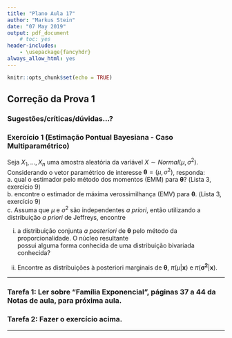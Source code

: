```yaml
---
title: "Plano Aula 17"
author: "Markus Stein"
date: "07 May 2019"
output: pdf_document
    # toc: yes
header-includes:
    - \usepackage{fancyhdr}
always_allow_html: yes
---
```

\addtolength{\headheight}{1.0cm} 
\pagestyle{fancyplain} 
\rhead{\includegraphics[height=1.5cm]{/home/markus/Downloads/Logo-40-anos-estatistica.png}} 
\lhead{\includegraphics[height=1.5cm]{/home/markus/Downloads/logoIME60.jpg}} 
\chead{UNIVERSIDADE FEDERAL DO RIO GRANDE DO SUL \\
INSTITUTO DE MATEMÁTICA E ESTATÍSTICA \\
DEPARTAMENTO DE ESTATÍSTICA \\
\vspace{0.3cm}
MAT02023 - INFERÊNCIA A - 2019/1
}
\renewcommand{\headrulewidth}{0pt} 


```r
knitr::opts_chunk$set(echo = TRUE)
```

## Correção da Prova 1

### Sugestões/críticas/dúvidas...?


\vspace{2.5cm}


### Exercício 1 (Estimação Pontual Bayesiana - Caso Multiparamétrico)  
Seja $X_1, \ldots, X_n$ uma amostra aleatória da variável $X \sim Normal(\mu, \sigma^2)$. Considerando o vetor paramétrico de interesse $\boldsymbol{\theta} = (\mu, \sigma^2)$, responda:  
a. qual o estimador pelo método dos momentos (EMM) para $\boldsymbol{\theta}$? (Lista 3, exercício 9)  
b. encontre o estimador de máxima verossimilhança (EMV) para $\boldsymbol{\theta}$. (Lista 3, exercício 9)   
c. Assuma que $\mu$ e $\sigma^2$ são independentes *a priori*, então utilizando a distribuição *a priori* de Jeffreys, encontre    

\hspace{10mm} i. a distribuição conjunta *a posteriori* de $\boldsymbol{\theta}$ pelo método da proporcionalidade. O núcleo resultante  
\hspace{12mm} possui alguma forma conhecida de uma distribuição bivariada conhecida?    

\hspace{10mm} ii. Encontre as distribuições à posteriori marginais de $\boldsymbol{\theta}$, $\pi(\mu \vert \boldsymbol{x})$ e $\pi(\boldsymbol{\sigma^2} \vert \boldsymbol{x})$.  


<!-- ## logistic regression -->
<!-- ### Credit score -->
<!-- ### disease mapping: Accommodating the ecological fallacy in desease mappping in the absence of individual exposures... Stats in Medicine -->

<!-- * Different approaches? Complex sample approach? profile likelihood? -->

<!-- primeira área faltou: -->
<!-- * casos multiparamétricos -->
<!-- * amostragem sem reposição??? -->
\vspace{2.5cm}

***
### Tarefa 1: Ler sobre "Família Exponencial", páginas 37 a 44 da Notas de aula, para próxima aula.

### Tarefa 2:  Fazer o exercício acima.
<!-- Cite diferenças (vantagens ou disvantagens) dos estimadores Bayesianos em relação ao estimador de máxima verossimilhança quanto:   -->
<!-- a. a estimação do parâmetro de interesse $\theta$.   -->
<!-- b. a comunicação/interpretação dos resultados?   -->
<!-- c. a estimação de $g(\theta)$.   -->

<!-- Qual a diferença entre **estimação** e **previsão**? Qual o objetivo de cada problema? Cite exemplos.   -->

<!-- Discuta uma abordagem frequentista para predição/previsão de futuras observações. Cite uma vantagem/desvantagem em relação ao método Bayesiano.   -->

<!-- Qual o melhor estimador pontual Bayesiano?   -->

<!-- Exercícios priori de Jeffreys  dos slides -->

<!-- Exercício (Uso sequencial do Teorema de Bayes) Estamos analisando o número de acidentes em uma rodovia $X$. Podemos considerar que essa variável segue uma distribuição Poisson de taxa $\lambda$. Vamos supor ainda que a distribuição *a priori* para $\lambda$ é dada por $\lambda \sim Gama(\alpha; \beta) $. Registra-se o número de acidentes em 10 dias consecutivos, $X_{11}, \ldots, X_10$ i.i.d de $X$: -->
<!-- a. encontre a distribuição *a posteriori* para $\lambda$, $\pi(\lambda \vert \boldsymbol{x})$.   -->
<!-- b. Suponha que são registrados o número de acidentes em mais 5 dias $\boldsymbol{X^*} = X^*_1,\ldots, X^*_5$. Encontre a distribuição *a posteriori* de $\lambda$ dado $\boldsymbol{x^*}$, $\pi(\lambda \vert \boldsymbol{x^*})$.  -->

<!-- Exercício invariância, encontrar $g(\theta)$   -->
***

<!-- Os gráficos abaixo comparam todas as distribuições disponíveis para $X_1, \ldots, X_n$ da $Bernoulli(p)$ (ou $X$ da $Binomial(n, p)$) com *priori* $Beta(\alpha, \beta)$ em três situações: -->

<!-- 1. Amostragem de tamanho $n=10$ da distribuição $Bernoulli(p)$ e distribuição *a priori* $Beta(1, 1)$. Suponha que estamos interessados em predizer a probabilidade de $m=10$ novas observações. -->
<!-- ```{r, fig.height = 8, fig.width = 4, out.width = '60%'} -->
<!-- library(LearnBayes) -->
<!-- library(VGAM) -->
<!-- ###### prior parameters -->
<!-- a <- 1 -->
<!-- b <- 1 -->
<!-- #### Data -->
<!-- n <- 10 -->
<!-- x <- 1 -->
<!-- ###### Prior Distribution -->
<!-- theta <- seq(0, 1, length = 100) -->
<!-- hx <- dbeta(theta, a,b) -->
<!-- layout(matrix(c(1,2,3,3,4,5), 3, 2, byrow = TRUE)) -->
<!-- plot(theta, hx, type = "l" ,xlab = "Theta", ylab = "pdf", -->
<!-- main = "Prior distribution ") -->
<!-- ####### Posterior distribution -->
<!-- post <- dbeta(theta, a+x, b+n-x) -->
<!-- plot(theta, post, type = "l",xlab="Theta", ylab="pdf", -->
<!-- main="Posterior distribution") -->
<!-- ### Likelihood Function -->
<!-- likelihood<-choose(n,x)*theta^(x)*(1-theta)^(n-x) -->
<!-- plot(theta, likelihood, type="l", xlab="Theta", ylab="likelihood", -->
<!-- main="Likelihood function") -->
<!-- ##### Prior Predictive -->
<!-- prior.pred <- 1 -->
<!-- m <- 10 -->
<!-- y <- 0:m -->
<!-- for (i in 1:(m+1)){ -->
<!-- prior.pred[i] = dbetabinom.ab(y[i], m, a,b) -->
<!-- } -->
<!-- plot(y, prior.pred, xlab="Number of diseased people", ylab="pmf", -->
<!-- main="Prior prediction") -->
<!-- ####### Posterior Predictive -->
<!-- pos.pred <- 1 -->
<!-- y <- 0:m -->
<!-- m <- 10 -->
<!-- for (i in 1:(m+1)){ -->
<!-- pos.pred[i] = dbetabinom.ab(y[i], m, x+a,b+n-x) -->
<!-- } -->
<!-- plot(y, pos.pred, xlab="Number of diseased people", ylab="pmf", -->
<!-- main="Posterior Prediction") -->
<!-- ``` -->

<!-- \pagebreak -->
<!-- 2. Amostragem de tamanho $n=10$ da distribuição $Bernoulli(p)$ e distribuição *a priori* $Beta(3, 2)$. Suponha que estamos interessados em predizer a probabilidade de $m=10$ novas observações. -->
<!-- ```{r, fig.height = 8, fig.width = 4, out.width = '60%', echo=F} -->
<!-- library(LearnBayes) -->
<!-- library(VGAM) -->
<!-- ###### prior parameters -->
<!-- a <- 3 -->
<!-- b <- 2 -->
<!-- #### Data -->
<!-- n <- 10 -->
<!-- x <- 1 -->
<!-- ###### Prior Distribution -->
<!-- theta <- seq(0, 1, length = 100) -->
<!-- hx <- dbeta(theta, a,b) -->
<!-- layout(matrix(c(1,2,3,3,4,5), 3, 2, byrow = TRUE)) -->
<!-- plot(theta, hx, type = "l" ,xlab = "Theta", ylab = "pdf", -->
<!-- main = "Prior distribution ") -->
<!-- ####### Posterior distribution -->
<!-- post <- dbeta(theta, a+x, b+n-x) -->
<!-- plot(theta, post, type = "l",xlab="Theta", ylab="pdf", -->
<!-- main="Posterior distribution") -->
<!-- ### Likelihood Function -->
<!-- likelihood<-choose(n,x)*theta^(x)*(1-theta)^(n-x) -->
<!-- plot(theta, likelihood, type="l", xlab="Theta", ylab="likelihood", -->
<!-- main="Likelihood function") -->
<!-- ##### Prior Predictive -->
<!-- prior.pred <- 1 -->
<!-- m <- 10 -->
<!-- y <- 0:m -->
<!-- for (i in 1:(m+1)){ -->
<!-- prior.pred[i] = dbetabinom.ab(y[i], m, a,b) -->
<!-- } -->
<!-- plot(y, prior.pred, xlab="NUmber of diseased people", ylab="pmf", -->
<!-- main="Prior prediction") -->
<!-- ####### Posterior Predictive -->
<!-- pos.pred <- 1 -->
<!-- y <- 0:m -->
<!-- m <- 10 -->
<!-- for (i in 1:(m+1)){ -->
<!-- pos.pred[i] = dbetabinom.ab(y[i], m, x+a,b+n-x) -->
<!-- } -->
<!-- plot(y, pos.pred, xlab="Number of diseased people", ylab="pmf", -->
<!-- main="Posterior Prediction") -->
<!-- ``` -->

<!-- \pagebreak -->
<!-- 3. Amostragem de tamanho $n=100$ da distribuição $Bernoulli(p)$ e distribuição *a priori* $Beta(3, 2)$. Suponha que estamos interessados em predizer a probabilidade de $m=100$ novas observações. -->
<!-- ```{r, fig.height = 8, fig.width = 4, out.width = '60%', echo=F} -->
<!-- library(LearnBayes) -->
<!-- library(VGAM) -->
<!-- ###### prior parameters -->
<!-- a <- 3 -->
<!-- b <- 2 -->
<!-- #### Data -->
<!-- n <- 100 -->
<!-- x <- 10 -->
<!-- ###### Prior Distribution -->
<!-- theta <- seq(0, 1, length = 100) -->
<!-- hx <- dbeta(theta, a,b) -->
<!-- layout(matrix(c(1,2,3,3,4,5), 3, 2, byrow = TRUE)) -->
<!-- plot(theta, hx, type = "l" ,xlab = "Theta", ylab = "pdf", -->
<!-- main = "Prior distribution ") -->
<!-- ####### Posterior distribution -->
<!-- post <- dbeta(theta, a+x, b+n-x) -->
<!-- plot(theta, post, type = "l",xlab="Theta", ylab="pdf", -->
<!-- main="Posterior distribution") -->
<!-- ### Likelihood Function -->
<!-- likelihood<-choose(n,x)*theta^(x)*(1-theta)^(n-x) -->
<!-- plot(theta, likelihood, type="l", xlab="Theta", ylab="likelihood", -->
<!-- main="Likelihood function") -->
<!-- ##### Prior Predictive -->
<!-- prior.pred <- 1 -->
<!-- m <- 100 -->
<!-- y <- 0:m -->
<!-- for (i in 1:(m+1)){ -->
<!-- prior.pred[i] = dbetabinom.ab(y[i], m, a,b) -->
<!-- } -->
<!-- plot(y, prior.pred, xlab="NUmber of diseased people", ylab="pmf", -->
<!-- main="Prior prediction") -->
<!-- ####### Posterior Predictive -->
<!-- pos.pred <- 1 -->
<!-- y <- 0:m -->
<!-- m <- 100 -->
<!-- for (i in 1:(m+1)){ -->
<!-- pos.pred[i] = dbetabinom.ab(y[i], m, x+a,b+n-x) -->
<!-- } -->
<!-- plot(y, pos.pred, xlab="Number of diseased people", ylab="pmf", -->
<!-- main="Posterior Prediction") -->
<!-- ``` -->



